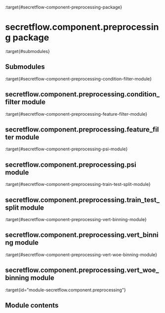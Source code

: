 :target{#secretflow-component-preprocessing-package}

# secretflow\.component.preprocessing package

:target{#submodules}

## Submodules

:target{#secretflow-component-preprocessing-condition-filter-module}

## secretflow\.component.preprocessing.condition\_filter module

:target{#secretflow-component-preprocessing-feature-filter-module}

## secretflow\.component.preprocessing.feature\_filter module

:target{#secretflow-component-preprocessing-psi-module}

## secretflow\.component.preprocessing.psi module

:target{#secretflow-component-preprocessing-train-test-split-module}

## secretflow\.component.preprocessing.train\_test\_split module

:target{#secretflow-component-preprocessing-vert-binning-module}

## secretflow\.component.preprocessing.vert\_binning module

:target{#secretflow-component-preprocessing-vert-woe-binning-module}

## secretflow\.component.preprocessing.vert\_woe\_binning module

:target{id="module-secretflow.component.preprocessing"}

## Module contents
